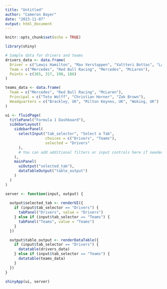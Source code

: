 ```yaml
---
title: "Untitled"
author: "Cameron Bayer"
date: "2023-11-07"
output: html_document
---
```


```r
knitr::opts_chunk$set(echo = TRUE)
```

```r
library(shiny)

# Sample data for drivers and teams
drivers_data <- data.frame(
  Driver = c("Lewis Hamilton", "Max Verstappen", "Valtteri Bottas", "Lando Norris"),
  Team = c("Mercedes", "Red Bull Racing", "Mercedes", "McLaren"),
  Points = c(365, 317, 190, 186)
)

teams_data <- data.frame(
  Team = c("Mercedes", "Red Bull Racing", "McLaren"),
  Principal = c("Toto Wolff", "Christian Horner", "Zak Brown"),
  Headquarters = c("Brackley, UK", "Milton Keynes, UK", "Woking, UK")
)

ui <- fluidPage(
  titlePanel("Formula 1 Dashboard"),
  sidebarLayout(
    sidebarPanel(
      selectInput("tab_selector", "Select a Tab", 
                  choices = c("Drivers", "Teams"),
                  selected = "Drivers"
      ),
      # You can add additional filters or input controls here if needed
    ),
    mainPanel(
      uiOutput("selected_tab"),
      dataTableOutput("table_output")
    )
  )
)

server <- function(input, output) {
  
  output$selected_tab <- renderUI({
    if (input$tab_selector == "Drivers") {
      tabPanel("Drivers", value = "Drivers")
    } else if (input$tab_selector == "Teams") {
      tabPanel("Teams", value = "Teams")
    }
  })

  output$table_output <- renderDataTable({
    if (input$tab_selector == "Drivers") {
      datatable(drivers_data)
    } else if (input$tab_selector == "Teams") {
      datatable(teams_data)
    }
  })
}

shinyApp(ui, server)
```

